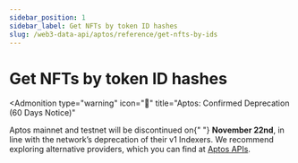 ```yaml
---
sidebar_position: 1
sidebar_label: Get NFTs by token ID hashes
slug: /web3-data-api/aptos/reference/get-nfts-by-ids
---
```



# Get NFTs by token ID hashes


<Admonition
  type="warning"
  icon="🚨"
  title="Aptos: Confirmed Deprecation (60 Days Notice)"
>
  <p>
    Aptos mainnet and testnet will be discontinued on{" "}
    <strong>November 22nd</strong>, in line with the network’s deprecation of
    their v1 Indexers. We recommend exploring alternative providers, which you
    can find at <a href="https://aptos.dev/en/build/apis">Aptos APIs</a>.
  </p>
</Admonition>
<ApiReference {...config["aptos-web3"].getNFTsByIds} />
